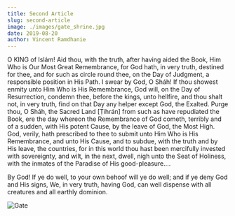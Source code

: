 ```yaml
---
title: Second Article
slug: second-article
image: ./images/gate_shrine.jpg
date: 2019-08-20
author: Vincent Ramdhanie
---
```


O KING of Islám! Aid thou, with the truth, after having aided the Book, Him Who is Our Most Great Remembrance, for God hath, in very truth, destined for thee, and for such as circle round thee, on the Day of Judgment, a responsible position in His Path. I swear by God, O Sháh! If thou showest enmity unto Him Who is His Remembrance, God will, on the Day of Resurrection, condemn thee, before the kings, unto hellfire, and thou shalt not, in very truth, find on that Day any helper except God, the Exalted. Purge thou, O Sháh, the Sacred Land [Ṭihrán] from such as have repudiated the Book, ere the day whereon the Remembrance of God cometh, terribly and of a sudden, with His potent Cause, by the leave of God, the Most High. God, verily, hath prescribed to thee to submit unto Him Who is His Remembrance, and unto His Cause, and to subdue, with the truth and by His leave, the countries, for in this world thou hast been mercifully invested with sovereignty, and wilt, in the next, dwell, nigh unto the Seat of Holiness, with the inmates of the Paradise of His good-pleasure.…

By God! If ye do well, to your own behoof will ye do well; and if ye deny God and His signs, We, in very truth, having God, can well dispense with all creatures and all earthly dominion.


![Gate](./images/gate_shrine.jpg)